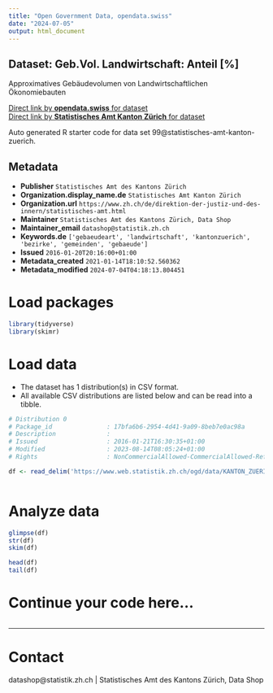 ```yaml
---
title: "Open Government Data, opendata.swiss"
date: "2024-07-05"
output: html_document
---
```


## Dataset: Geb.Vol. Landwirtschaft: Anteil [%]

Approximatives Gebäudevolumen von Landwirtschaftlichen Ökonomiebauten

[Direct link by **opendata.swiss** for dataset](https://opendata.swiss/de/dataset/geb-vol-landwirtschaft-anteil)<br>
[Direct link by **Statistisches Amt Kanton Zürich** for dataset](https://www.zh.ch/de/politik-staat/gemeinden/gemeindeportraet.html)

Auto generated R starter code for data set 99@statistisches-amt-kanton-zuerich.

## Metadata

- **Publisher** `Statistisches Amt des Kantons Zürich`
- **Organization.display_name.de** `Statistisches Amt Kanton Zürich`
- **Organization.url** `https://www.zh.ch/de/direktion-der-justiz-und-des-innern/statistisches-amt.html`
- **Maintainer** `Statistisches Amt des Kantons Zürich, Data Shop`
- **Maintainer_email** `datashop@statistik.zh.ch`
- **Keywords.de** `['gebaeudeart', 'landwirtschaft', 'kantonzuerich', 'bezirke', 'gemeinden', 'gebaeude']`
- **Issued** `2016-01-20T20:16:00+01:00`
- **Metadata_created** `2021-01-14T18:10:52.560362`
- **Metadata_modified** `2024-07-04T04:18:13.804451`


# Load packages

```r

library(tidyverse)
library(skimr)

```

# Load data

-   The dataset has 1 distribution(s) in CSV format.
-   All available CSV distributions are listed below and can be read into a tibble.

```r

# Distribution 0
# Package_id               : 17bfa6b6-2954-4d41-9a09-8beb7e0ac98a
# Description              : 
# Issued                   : 2016-01-21T16:30:35+01:00
# Modified                 : 2023-08-14T08:05:24+01:00
# Rights                   : NonCommercialAllowed-CommercialAllowed-ReferenceRequired

df <- read_delim('https://www.web.statistik.zh.ch/ogd/data/KANTON_ZUERICH_163.csv')



```

# Analyze data

```r

glimpse(df)
str(df)
skim(df)

head(df)
tail(df)

```

# Continue your code here...

```r

```

------------------------------------------------------------------------

# Contact

datashop@statistik.zh.ch | Statistisches Amt des Kantons Zürich, Data Shop

